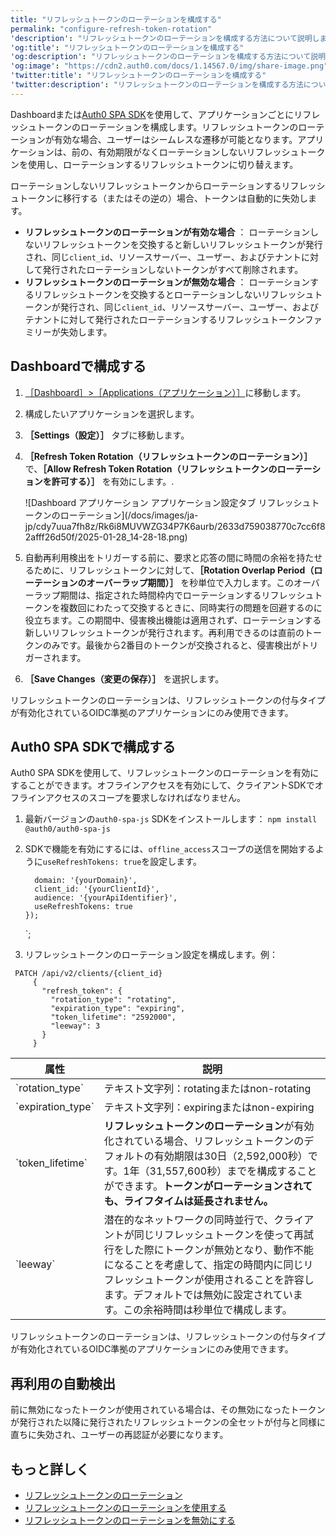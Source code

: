 ```yaml
---
title: "リフレッシュトークンのローテーションを構成する"
permalink: "configure-refresh-token-rotation"
'description': "リフレッシュトークンのローテーションを構成する方法について説明します。"
'og:title': "リフレッシュトークンのローテーションを構成する"
'og:description': "リフレッシュトークンのローテーションを構成する方法について説明します。"
'og:image': "https://cdn2.auth0.com/docs/1.14567.0/img/share-image.png"
'twitter:title': "リフレッシュトークンのローテーションを構成する"
'twitter:description': "リフレッシュトークンのローテーションを構成する方法について説明します。"
---
```



Dashboardまたは[Auth0 SPA SDK](/docs/ja-jp/libraries/auth0-single-page-app-sdk)を使用して、アプリケーションごとにリフレッシュトークンのローテーションを構成します。リフレッシュトークンのローテーションが有効な場合、ユーザーはシームレスな遷移が可能となります。アプリケーションは、前の、有効期限がなくローテーションしないリフレッシュトークンを使用し、ローテーションするリフレッシュトークンに切り替えます。

ローテーションしないリフレッシュトークンからローテーションするリフレッシュトークンに移行する（またはその逆の）場合、トークンは自動的に失効します。

* **リフレッシュトークンのローテーションが有効な場合** ：
  ローテーションしないリフレッシュトークンを交換すると新しいリフレッシュトークンが発行され、同じ`client_id`、リソースサーバー、ユーザー、およびテナントに対して発行されたローテーションしないトークンがすべて削除されます。
* **リフレッシュトークンのローテーションが無効な場合** ：
  ローテーションするリフレッシュトークンを交換するとローテーションしないリフレッシュトークンが発行され、同じ`client_id`、リソースサーバー、ユーザー、およびテナントに対して発行されたローテーションするリフレッシュトークンファミリーが失効します。

## Dashboardで構成する

1. [［Dashboard］>［Applications（アプリケーション）］](https://manage.auth0.com/#/applications)に移動します。
2. 構成したいアプリケーションを選択します。
3. **［Settings（設定）］** タブに移動します。
4. **［Refresh Token Rotation（リフレッシュトークンのローテーション）］** で、**［Allow Refresh Token Rotation（リフレッシュトークンのローテーションを許可する）］** を有効にします。.

   <Frame>![Dashboard アプリケーション アプリケーション設定タブ リフレッシュトークンのローテーション](/docs/images/ja-jp/cdy7uua7fh8z/Rk6i8MUVWZG34P7K6aurb/2633d759038770c7cc6f82afff26d50f/2025-01-28_14-28-18.png)</Frame>

5. 自動再利用検出をトリガーする前に、要求と応答の間に時間の余裕を持たせるために、リフレッシュトークンに対して、**［Rotation Overlap Period（ローテーションのオーバーラップ期間）］** を秒単位で入力します。このオーバーラップ期間は、指定された時間枠内でローテーションするリフレッシュトークンを複数回にわたって交換するときに、同時実行の問題を回避するのに役立ちます。この期間中、侵害検出機能は適用されず、ローテーションする新しいリフレッシュトークンが発行されます。再利用できるのは直前のトークンのみです。最後から2番目のトークンが交換されると、侵害検出がトリガーされます。
6. **［Save Changes（変更の保存）］** を選択します。

<Callout icon="file-lines" color="#0EA5E9" iconType="regular">

リフレッシュトークンのローテーションは、リフレッシュトークンの付与タイプが有効化されているOIDC準拠のアプリケーションにのみ使用できます。

## 

</Callout>

## Auth0 SPA SDKで構成する

Auth0 SPA SDKを使用して、リフレッシュトークンのローテーションを有効にすることができます。オフラインアクセスを有効にして、クライアントSDKでオフラインアクセスのスコープを要求しなければなりません。

1. 最新バージョンの`auth0-spa-js` SDKをインストールします：
   `npm install @auth0/auth0-spa-js`
2. SDKで機能を有効にするには、`offline_access`スコープの送信を開始するように`useRefreshTokens: true`を設定します。

   

         domain: '{yourDomain}',
         client_id: '{yourClientId}',
         audience: '{yourApiIdentifier}',
         useRefreshTokens: true
       });
   `;

<AuthCodeBlock children={codeExample} language="javascript" />

   

   
3. リフレッシュトークンのローテーション設定を構成します。例：

  ``` lines
   PATCH /api/v2/clients/{client_id}
       {
         "refresh_token": {
           "rotation_type": "rotating",
           "expiration_type": "expiring",
           "token_lifetime": "2592000",
           "leeway": 3
         }
       }
   ```

   

   

   <table class="table"><thead>
  <tr>
  <th><strong>属性</strong></th>
  <th><strong>説明</strong></th>
  </tr>
  </thead>
  <tbody>
  <tr>
  <td>`rotation_type`</td>
  <td>テキスト文字列：rotatingまたはnon-rotating</td>
  </tr>
  <tr>
  <td>`expiration_type`</td>
  <td>テキスト文字列：expiringまたはnon-expiring</td>
  </tr>
  <tr>
  <td>`token_lifetime`</td>
  <td><strong>リフレッシュトークンのローテーション</strong>が有効化されている場合、リフレッシュトークンのデフォルトの有効期限は30日（2,592,000秒）です。1年（31,557,600秒）までを構成することができます。<strong>トークンがローテーションされても、ライフタイムは延長されません。</strong></td>
  </tr>
  <tr>
  <td>`leeway`</td>
  <td>潜在的なネットワークの同時並行で、クライアントが同じリフレッシュトークンを使って再試行をした際にトークンが無効となり、動作不能になることを考慮して、指定の時間内に同じリフレッシュトークンが使用されることを許容します。デフォルトでは無効に設定されています。この余裕時間は秒単位で構成します。</td>
  </tr>
  </tbody>
  </table>

<Callout icon="file-lines" color="#0EA5E9" iconType="regular">

リフレッシュトークンのローテーションは、リフレッシュトークンの付与タイプが有効化されているOIDC準拠のアプリケーションにのみ使用できます。

## 

</Callout>

## 再利用の自動検出

前に無効になったトークンが使用されている場合は、その無効になったトークンが発行された以降に発行されたリフレッシュトークンの全セットが付与と同様に直ちに失効され、ユーザーの再認証が必要になります。

## もっと詳しく

* [リフレッシュトークンのローテーション](/docs/ja-jp/secure/tokens/refresh-tokens/refresh-token-rotation)
* [リフレッシュトークンのローテーションを使用する](/docs/ja-jp/secure/tokens/refresh-tokens/use-refresh-token-rotation)
* [リフレッシュトークンのローテーションを無効にする](/docs/ja-jp/secure/tokens/refresh-tokens/disable-refresh-token-rotation)